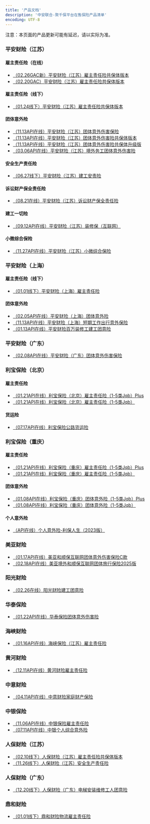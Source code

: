 ```yaml
---
title: '产品文档'
description: '中安联合-聚千保平台在售保险产品清单'
encoding: UTF-8
---
```


<Note>
  注意：本页面的产品更新可能有延迟，请以实际为准。
</Note>

### 平安财险（江苏）
#### 雇主责任险（在线）
- [（02.26GAC新）平安财险（江苏）雇主责任险共保体版本](/ProductDocumentation/Products/（GAC新）平安财险（江苏）雇主责任险共保体版本)
- [（02.20GAC）平安财险（江苏）雇主责任险共保体版本](/ProductDocumentation/Products/（GAC）平安财险（江苏）雇主责任险共保体版本)

#### 雇主责任险（线下）
- [（01.24线下）平安财险（江苏）雇主责任险共保体版本](/ProductDocumentation/Products/（线下）平安财险（江苏）雇主责任险共保体版本)

#### 团体意外险
- [（11.13API在线）平安财险（江苏）团体意外伤害保险](/ProductDocumentation/Products/平安财险（江苏）团体意外伤害保险)
- [（11.13API在线）平安财险（江苏）团体意外伤害险共保体版本](/ProductDocumentation/Products/平安财险（江苏）团体意外伤害险共保体版本)
- [（11.13API在线）平安财险（江苏）团体意外伤害险共保体升级版](/ProductDocumentation/Products/平安财险（江苏）团体意外伤害险共保体升级版)
- [（03.06API在线）平安财险（江苏）境外务工团体意外伤害险](/ProductDocumentation/Products/平安财险（江苏）境外务工团体意外伤害险)

#### 安全生产责任险
- [（06.27线下）平安财险（江苏）建工安责险](/ProductDocumentation/Products/平安财险（江苏）建工安责险)

#### 诉讼财产保全责任险
- [（08.21在线）平安财险（江苏）诉讼财产保全责任险](/ProductDocumentation/Products/平安财险（江苏）诉讼财产保全责任险)

#### 建工一切险
- [（09.12API在线）平安财险（江苏）装修保（互联网）](/ProductDocumentation/Products/平安财险（江苏）装修保（互联网）)

#### 小微综合保险
- [（11.27API在线）平安财险（江苏）小微综合保险](/ProductDocumentation/Products/平安财险（江苏）小微综合保险)

### 平安财险（上海）
#### 雇主责任险（线下）
- [（01.01线下）平安财险（上海）雇主责任险](/ProductDocumentation/Products/平安财险（上海）雇主责任险)

#### 团体意外险
- [（02.05API在线）平安财险（上海）团体意外险](/ProductDocumentation/Products/平安财险（上海）团体意外险)
- [（11.13API在线）平安财险（上海）短期工作出行意外保险](/ProductDocumentation/Products/平安财险（上海）短期工作出行意外保险)
- [（01.13API在线）平安财险百万装修工建工团意险](/ProductDocumentation/Products/平安财险百万装修工建工团意险)

### 平安财险（广东）
- [（02.08API在线）平安财险（广东）团体意外伤害保险](/ProductDocumentation/Products/平安财险（广东）团体意外伤害保险)

### 利宝保险（北京）
#### 雇主责任险
- [（01.21API在线）利宝保险（北京）雇主责任险（1-5类Jqb）Plus](/ProductDocumentation/Products/利宝保险（北京）雇主责任险（1-5类Jqb）Plus)
- [（01.21API在线）利宝保险（北京）雇主责任险（1-5类Jqb）](/ProductDocumentation/Products/利宝保险（北京）雇主责任险（1-5类Jqb）)

#### 货运险
- [（07.17API在线）利宝保险公路货运险](/ProductDocumentation/Products/利宝保险公路货运险)

### 利宝保险（重庆）
#### 雇主责任险
- [（01.21API在线）利宝保险（重庆）雇主责任险（1-5类Jqb）Plus](/ProductDocumentation/Products/利宝保险（重庆）雇主责任险（1-5类Jqb）Plus)
- [（01.21API在线）利宝保险（重庆）雇主责任险（1-5类Jqb）](/ProductDocumentation/Products/利宝保险（重庆）雇主责任险（1-5类Jqb）)

#### 团体意外险
- [（01.08API在线）利宝保险（重庆）团体意外险（1-5类Jqb）Plus](/ProductDocumentation/Products/利宝保险（重庆）团体意外险（1-5类Jqb）Plus)
- [（01.08API在线）利宝保险（重庆）团体意外险（1-5类Jqb）](/ProductDocumentation/Products/利宝保险（重庆）团体意外险（1-5类Jqb）)

#### 个人意外险
- [（API在线）个人意外险-利保人生（2023版）](/ProductDocumentation/Products/个人意外险-利保人生（2023版）)

### 美亚财险
- [（01.17API在线）美亚和顺保互联网团体意外伤害保险C款](/ProductDocumentation/Products/美亚和顺保互联网团体意外伤害保险C款)
- [（02.18API在线）美亚境外和顺保互联网团体旅行保险2025版](/ProductDocumentation/Products/美亚境外和顺保互联网团体旅行保险2025版)

### 阳光财险
- [（02.26在线）阳光财险建工团意险](/ProductDocumentation/Products/阳光财险建工团意险")

### 华泰保险
- [（01.22API在线）华泰保险团体意外伤害险](/ProductDocumentation/Products/华泰保险团体意外伤害险)

### 海峡财险
- [（01.16API在线）海峡保险（江苏）雇主责任险](/ProductDocumentation/Products/海峡保险（江苏）雇主责任险)

### 黄河财险
- [（12.11API在线）黄河财险雇主责任险](/ProductDocumentation/Products/黄河财险雇主责任险)

### 中意财险
- [（04.11API在线）中意财险家庭财产保险](/ProductDocumentation/Products/中意财险家庭财产保险)

### 中银保险
- [（11.06API在线）中银保险雇主责任险](/ProductDocumentation/Products/中银保险雇主责任险)
- [（07.11API在线）中银个人综合意外险](/ProductDocumentation/Products/中银个人综合意外险)

### 人保财险（江苏）
- [（02.10线下）人保财险（江苏）雇主责任险共保体版本](/ProductDocumentation/Products/人保财险（江苏）雇主责任险共保体版本)
- [（11.26线下）人保财险（江苏）安全生产责任险](/ProductDocumentation/Products/人保财险（江苏）安全生产责任险)

### 人保财险（广东）
- [（12.20线下）人保财险（广东）电梯安装维修工人团意险](/ProductDocumentation/Products/人保财险（广东）电梯安装维修工人团意险)

### 鼎和财险
- [（01.01线下）鼎和财险物流雇主责任险](/ProductDocumentation/Products/鼎和财险物流雇主责任险)




